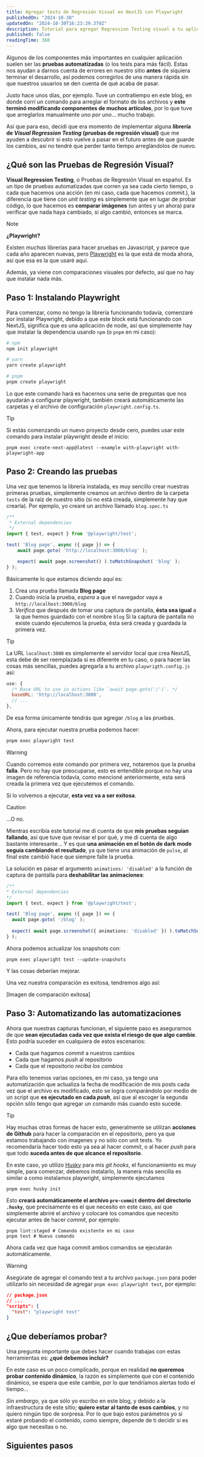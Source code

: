 ```yaml
---
title: Agregar tests de Regresión Visual en NextJS con Playwright
publishedOn: "2024-10-30"
updatedOn: "2024-10-30T16:23:29.370Z"
description: Tutorial para agregar Regression Testing visual a tu aplicación en NextJS utilizando Playwright
published: false
readingTime: 360
---
```

Algunos de los componentes más importantes en cualquier aplicación suelen ser las **pruebas automatizadas** (o los tests para más fácil). Estas nos ayudan a darnos cuenta de errores en nuestro sitio **antes** de siquiera terminar el desarrollo, así podemos corregirlos de una manera rápida sin que nuestros usuarios se den cuenta de qué acaba de pasar.

Justo hace unos días, por ejemplo. Tuve un contratiempo en este blog, en donde corrí un comando para arreglar el formato de los archivos y **este terminó modificando componentes de muchos artículos**, por lo que tuve que arreglarlos manualmente *uno por uno*… mucho trabajo.

Así que para eso, decidí que era momento de implementar alguna **librería de *Visual Regression Testing* (pruebas de regresión visual)** que me ayuden a descubrir si esto vuelve a pasar en el futuro antes de que guarde los cambios, así no tendré que perder tanto tiempo arreglándolos de nuevo.

## ¿Qué son las **Pruebas de Regresión Visual?**

**Visual Regression Testing**, o Pruebas de Regresión Visual en español. Es un tipo de pruebas automatizadas que corren ya sea cada cierto tiempo, o cada que hacemos una acción (en mi caso, cada que hacemos _commit_.), la diferencia que tiene con _unit testing_ es simplemente que en lugar de probar código, lo que hacemos es **comparar imágenes** (un antes y un ahora) para verificar que nada haya cambiado, si algo cambió, entonces se marca.

> [!NOTE]
> 
> **¿Playwright?**
> 
> Existen _muchas_ librerías para hacer pruebas en Javascript, y parece que cada año aparecen nuevas, pero [Playwright](https://playwright.dev/) es la que está de moda ahora, así que esa es la que usaré aquí.
> 
> Además, ya viene con comparaciones visuales por defecto, así que no hay que instalar nada más.

## Paso 1: Instalando **Playwright**

Para comenzar, como no tengo la librería funcionando todavía, comenzaré por instalar Playwright, debido a que este block está funcionando con NextJS, significa que es una aplicación de node, así que simplemente hay que instalar la dependencia usando `npm` (o `pnpm` en mi caso):

```bash
# npm
npm init playwright

# yarn
yarn create playwright

# pnpm
pnpm create playwright

```

Lo que este comando hará es hacernos una serie de preguntas que nos ayudarán a configurar playwright, también creará automáticamente las carpetas y el archivo de configuración `playwright.config.ts`. 

> [!TIP]
> 
> Si estás comenzando un nuevo proyecto desde cero, puedes usar este comando para instalar playwright desde el inicio:
> 
> ```shell
> pnpm exec create-next-app@latest --example with-playwright with-playwright-app
> ```

## Paso 2: **Creando las pruebas**

Una vez que tenemos la librería instalada, es muy sencillo crear nuestras primeras pruebas, simplemente creamos un archivo dentro de la carpeta `tests` de la raíz de nuestro sitio (si no está creada, simplemente hay que crearla). Por ejemplo, yo crearé un archivo llamado `blog.spec.ts`

```ts
/**
 * External dependencies
 */
import { test, expect } from '@playwright/test';

test( 'Blog page', async ({ page }) => {
	await page.goto( 'http://localhost:3000/blog' );

	expect( await page.screenshot() ).toMatchSnapshot( 'blog' );
} );
```

Básicamente lo que estamos diciendo aquí es:

1. Crea una prueba llamada **Blog page**
2. Cuando inicia la prueba, _espera_ a que el navegador vaya a `http://localhost:3000/blog`
3. _Verifica_ que después de tomar una captura de pantalla, **ésta sea igual** a la que hemos guardado con el nombre `blog`
Si la captura de pantalla no existe cuando ejecutemos la prueba, ésta será creada y guardada la primera vez.

> [!TIP]
> 
> La URL `localhost:3000` es simplemente el servidor local que crea NextJS, esta debe de ser reemplazada si es diferente en tu caso, o para hacer las cosas más sencillas, puedes agregarla a tu archivo `playwrigth.config.js` así:
> 
> ```js
> use: {
>   /* Base URL to use in actions like `await page.goto('/')`. */
>   baseURL: 'http://localhost:3000',
>   // ...
> },
> ```
> 
> De esa forma únicamente tendrás que agregar `/blog` a las pruebas.

Ahora, para ejecutar nuestra prueba podemos hacer:

```bash
pnpm exec playwright test
```

> [!WARNING]
> Cuando corremos este comando por primera vez, notaremos que la prueba **falla**. Pero no hay que preocuparse, esto es entendible porque no hay una imagen de referencia todavía, como mencioné anteriormente, esta será creada la primera vez que ejecutemos el comando.
> 
> Si lo volvemos a ejecutar, **esta vez va a ser exitosa**.

> [!CAUTION]
> 
> …O no.
>
> Mientras escribía este tutorial me di cuenta de que **mis pruebas seguían fallando**, así que tuve que revisar el por qué, y me di cuenta de algo bastante interesante… Y es que **una animación en el botón de dark mode seguía cambiando el resultado**, ya que tiene una animación de `pulse`, al final este cambió hace que siempre falle la prueba.
> 
> La solución es pasar el argumento `animations: 'disabled'` a la función de captura de pantalla para **deshabilitar las animaciones**:
> 
> ```ts
> /**
> * External dependencies
> */
> import { test, expect } from '@playwright/test';
> 
> test( 'Blog page', async ({ page }) => {
> 	await page.goto( '/blog' );
> 	
>	expect( await page.screenshot({ animations: 'disabled' }) ).toMatchSnapshot( 'blog' );
> } );
> ```
>
> Ahora podemos actualizar los snapshots con:
> 
> ```shell
> pnpm exec playwright test --update-snapshots
> ```
> 
> Y las cosas deberían mejorar.

Una vez nuestra comparación es exitosa, tendremos algo así:

[Imagen de comparación exitosa]

## Paso 3: Automatizando las **automatizaciones**

Ahora que nuestras capturas funcionan, el siguiente paso es asegurarnos de que **sean ejecutadas cada vez que exista el riesgo de que algo cambie**. Esto podría suceder en cualquiera de estos escenarios:

* Cada que hagamos *commit* a nuestros cambios
* Cada que hagamos *push* al repositorio
* Cada que el repositorio *reciba los cambios*

Para ello tenemos varias opciones, en mi caso, ya tengo una automatización que actualiza la fecha de modificación de mis posts cada vez que el archivo es modificado, esto se logra comparándolo por medio de un script que **es ejecutado en cada *push***, así que al escoger la segunda opción sólo tengo que agregar un comando más cuando esto sucede.

> [!TIP]
> 
> Hay muchas otras formas de hacer esto, generalmente se utilizan **acciones de Github** para hacer la comparación en el repositorio, pero ya que estamos trabajando con imagenes y no sólo con unit tests. Yo recomendaría hacer todo esto ya sea al hacer *commit*, o al hacer *push* para que todo **suceda antes de que alcance el repositorio**.

En este caso, yo utilizo [Husky](https://typicode.github.io/husky/) para mis *git hooks*, el funcionamiento es muy simple, para comenzar, debemos instalarlo, la manera más sencilla es similar a como instalamos playwright, simplemente ejecutamos

```shell
pnpm exec husky init
```

Esto **creará automáticamente el archivo `pre-commit` dentro del directorio `.husky`**, que precisamente es el que necesito en este caso, así que simplemente abriré el archivo y colocaré los comandos que necesito ejecutar antes de hacer _commit_, por ejemplo:

```shell
pnpm lint:staged # Comando existente en mi caso
pnpm test # Nuevo comando
```

Ahora cada vez que haga commit ambos comandos se ejecutarán automáticamente.

> [!WARNING]
> Asegúrate de agregar el comando test a tu archivo `package.json` para poder utilizarlo sin necesidad de agregar `pnpm exec playwright test`, por ejemplo:
> 
> ```json
> // package.json
> // ...
> "scripts": {
>   "test": "playwright test"
> }
> ```

## ¿Que **deberíamos probar?**

Una pregunta importante que debes hacer cuando trabajas con estas herramientas es: **¿qué debemos incluir?**

En este caso es un poco complicado, porque en realidad **no queremos probar contenido dinámico**, la razón es simplemente que con el contenido dinámico, se espera que este cambie, por lo que tendríamos alertas todo el tiempo…

*Sin embargo*, ya que sólo yo escribo en este blog, y debido a la infraestructura de este sitio; **quiero estar al tanto de esos cambios**, y no quiero ningún tipo de sorpresa. Por lo que bajo estos parámetros yo si estaré probando el contenido, como siempre, depende de ti decidir si es algo que necesitas o no.

## **Siguientes** pasos